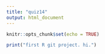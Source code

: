 ```yaml
---
title: "quiz14"
output: html_document
---
```


```r
knitr::opts_chunk$set(echo = TRUE)
```


```r
print("first R git project. hi.")
```